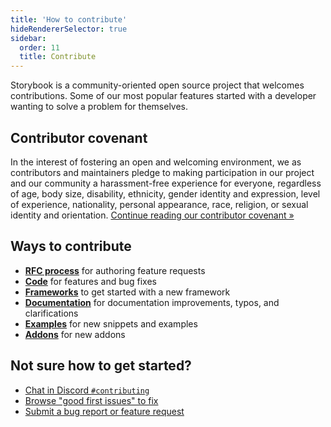 ```yaml
---
title: 'How to contribute'
hideRendererSelector: true
sidebar:
  order: 11
  title: Contribute
---
```


Storybook is a community-oriented open source project that welcomes contributions. Some of our most popular features started with a developer wanting to solve a problem for themselves.

## Contributor covenant

In the interest of fostering an open and welcoming environment, we as contributors and maintainers pledge to making participation in our project and our community a harassment-free experience for everyone, regardless of age, body size, disability, ethnicity, gender identity and expression, level of experience, nationality, personal appearance, race, religion, or sexual identity and orientation. [Continue reading our contributor covenant »](https://github.com/storybookjs/storybook/blob/next/CODE_OF_CONDUCT.md)

## Ways to contribute

* [**RFC process**](./RFC.md) for authoring feature requests
* [**Code**](./code.md) for features and bug fixes
* [**Frameworks**](./framework.md) to get started with a new framework
* [**Documentation**](./documentation-updates.md) for documentation improvements, typos, and clarifications
* [**Examples**](./new-snippets.md) for new snippets and examples
* [**Addons**](./../addons/index.md) for new addons

## Not sure how to get started?

* [Chat in Discord `#contributing`](https://discord.com/channels/486522875931656193/839297503446695956)
* [Browse "good first issues" to fix](https://github.com/storybookjs/storybook/issues?q=is%3Aissue+is%3Aopen+label%3A%22good+first+issue%22)
* [Submit a bug report or feature request](https://github.com/storybookjs/storybook/issues)
